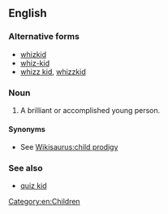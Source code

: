 {{also|whizkid|whiz-kid}}
==English==

===Alternative forms===
* [[whizkid]]
* [[whiz-kid]]
* [[whizz kid]], [[whizzkid]]

===Noun===
{{en-noun}}

# A brilliant or accomplished young person.

====Synonyms====
* See [[Wikisaurus:child prodigy]]

===See also===
* [[quiz kid]]

[[Category:en:Children]]
